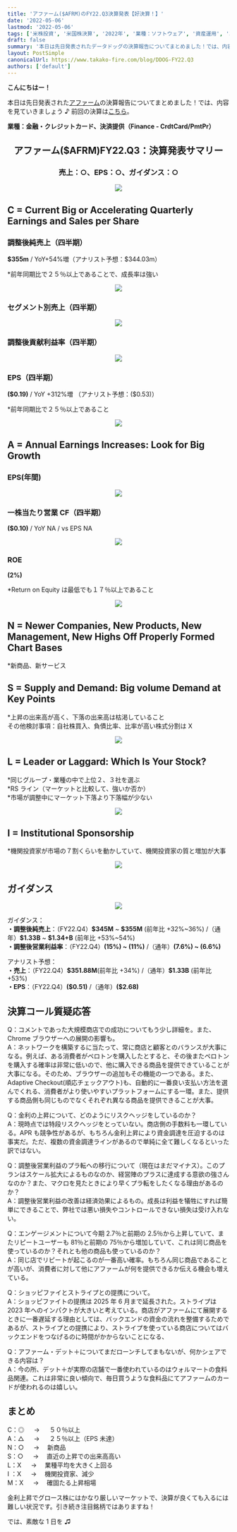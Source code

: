 ```yaml
---
title: 'アファーム($AFRM)のFY22.Q3決算発表【好決算！】'
date: '2022-05-06'
lastmod: '2022-05-06'
tags: ['米株投資', '米国株決算', '2022年', '業種：ソフトウェア', '資産運用', '30代女性']
draft: false
summary: '本日は先日発表されたデータドッグの決算報告についてまとめました！では、内容を見ていきましょう♪'
layout: PostSimple
canonicalUrl: https://www.takako-fire.com/blog/DDOG-FY22.Q3
authors: ['default']
---
```


**こんにちはー！**

本日は先日発表された[アファーム](https://investors.affirm.com/news-releases/news-release-details/affirm-reports-fiscal-year-2022-third-quarter-results)の決算報告についてまとめました！では、内容を見ていきましょう ♪ 前回の決算は[こちら](https://note.com/takako_y/n/na23e457718be)。

**業種：金融・クレジットカード、決済提供（Finance - CrdtCard/PmtPr）**

<TOCInline toc={props.toc} asDisclosure />

<center>

## アファーム($AFRM)FY22.Q3：決算発表サマリー

</center>
<center>

### 売上：○、EPS：○、ガイダンス：○

</center>

<div className="-mx-2 flex flex-wrap overflow-hidden xl:-mx-2">
  <div className="my-1 w-full overflow-hidden px-2 xl:my-1 xl:w-1/2 xl:px-2">
    <center>
      <Image src="/static/images/AFRM_FY22.Q3/financials.png" width={800} height={461} />
    </center>
  </div>
</div>

## C = Current Big or Accelerating Quarterly Earnings and Sales per Share

### 調整後純売上（四半期）

**\$355m** / YoY+54%増（アナリスト予想：\$344.03m）

\*前年同期比で２５％以上であることで、成長率は強い

<div className="-mx-2 flex flex-wrap overflow-hidden xl:-mx-2">
  <div className="my-1 w-full overflow-hidden px-2 xl:my-1 xl:w-1/2 xl:px-2">
    <center>
      <Image src="/static/images/AFRM_FY22.Q3/sales.png" width={505} height={253} />
    </center>
  </div>
</div>

### セグメント別売上（四半期）

<div className="-mx-2 flex flex-wrap overflow-hidden xl:-mx-2">
  <div className="my-1 w-full overflow-hidden px-2 xl:my-1 xl:w-1/2 xl:px-2">
    <center>
      <Image src="/static/images/AFRM_FY22.Q3/segment.png" width={505} height={253} />
    </center>
  </div>
</div>

### 調整後貢献利益率（四半期）

<div className="-mx-2 flex flex-wrap overflow-hidden xl:-mx-2">
  <div className="my-1 w-full overflow-hidden px-2 xl:my-1 xl:w-1/2 xl:px-2">
    <center>
      <Image src="/static/images/AFRM_FY22.Q3/op.png" width={505} height={253} />
    </center>
  </div>
</div>

### EPS（四半期）

**(\$0.19)** / YoY +312%増 （アナリスト予想：($0.53)）<br/>

\*前年同期比で２５％以上であること

<div className="-mx-2 flex flex-wrap overflow-hidden xl:-mx-2">
  <div className="my-1 w-full overflow-hidden px-2 xl:my-1 xl:w-1/2 xl:px-2">
    <center>
      <Image src="/static/images/AFRM_FY22.Q3/eps.png" width={505} height={253} />
    </center>
  </div>
</div>

## A = Annual Earnings Increases: Look for Big Growth

### EPS(年間)

<div className="-mx-2 flex flex-wrap overflow-hidden xl:-mx-2">
  <div className="my-1 w-full overflow-hidden px-2 xl:my-1 xl:w-1/2 xl:px-2">
    <center>
      <Image src="/static/images/AFRM_FY22.Q3/eps2.png" width={298} height={240} />
    </center>
  </div>
</div>

### 一株当たり営業 CF（四半期）

**(\$0.10)** / YoY NA / vs EPS NA

<div className="-mx-2 flex flex-wrap overflow-hidden xl:-mx-2">
  <div className="my-1 w-full overflow-hidden px-2 xl:my-1 xl:w-1/2 xl:px-2">
    <center>
      <Image src="/static/images/AFRM_FY22.Q3/cf.png" width={505} height={253} />
    </center>
  </div>
</div>

### ROE

**(2%)**

\*Return on Equity は最低でも１７％以上であること

<div className="-mx-2 flex flex-wrap overflow-hidden xl:-mx-2">
  <div className="my-1 w-full overflow-hidden px-2 xl:my-1 xl:w-1/2 xl:px-2">
    <center>
      <Image src="/static/images/AFRM_FY22.Q3/roe.png" width={505} height={253} />
    </center>
  </div>
</div>

## N = Newer Companies, New Products, New Management, New Highs Off Properly Formed Chart Bases

\*新商品、新サービス

## S = Supply and Demand: Big volume Demand at Key Points

\*上昇の出来高が高く、下落の出来高は枯渇していること <br/>
その他検討事項：自社株買入、負債比率、比率が高い株式分割は X

<div className="-mx-2 flex flex-wrap overflow-hidden xl:-mx-2">
  <div className="my-1 w-full overflow-hidden px-2 xl:my-1 xl:w-1/2 xl:px-2">
    <center>
      <Image src="/static/images/AFRM_FY22.Q3/stock.png" width={1151} height={544} />
    </center>
  </div>
</div>

## L = Leader or Laggard: Which Is Your Stock?

*同じグループ・業種の中で上位２、３社を選ぶ <br/>
*RS ライン（マーケットと比較して、強いか否か） <br/> \*市場が調整中にマーケット下落より下落幅が少ない

<div className="-mx-2 flex flex-wrap overflow-hidden xl:-mx-2">
  <div className="my-1 w-full overflow-hidden px-2 xl:my-1 xl:w-1/2 xl:px-2">
    <center>
      <Image src="/static/images/AFRM_FY22.Q3/compare.png" width={998} height={738} />
    </center>
  </div>
</div>

## I = Institutional Sponsorship

\*機関投資家が市場の７割くらいを動かしていて、機関投資家の質と増加が大事

<div className="-mx-2 flex flex-wrap overflow-hidden xl:-mx-2">
  <div className="my-1 w-full overflow-hidden px-2 xl:my-1 xl:w-1/2 xl:px-2">
    <center>
      <Image src="/static/images/AFRM_FY22.Q3/fund.png" width={213} height={390} />
    </center>
  </div>
</div>

## ガイダンス

<div className="-mx-2 flex flex-wrap overflow-hidden xl:-mx-2">
  <div className="my-1 w-full overflow-hidden px-2 xl:my-1 xl:w-1/2 xl:px-2">
    <center>
      <Image src="/static/images/AFRM_FY22.Q3/guidance.png" width={800} height={290} />
    </center>
  </div>
</div>

ガイダンス：<br/>
**・調整後純売上**：（FY22.Q4）**\$345M** ~ **\$355M** (前年比 +32%~36%) /（通年）**\$1.33B** ~ **\$1.34+B** (前年比 +53%~54%) <br/>
**・調整後営業利益率**：（FY22.Q4）**(15%) ~ (11%)** /（通年）**(7.6%) ~ (6.6%)**

アナリスト予想：<br/>
**・売上**：（FY22.Q4）**\$351.88M**(前年比 +34%) /（通年）**\$1.33B** (前年比 +53%)<br/>
**・EPS**：（FY22.Q4）**(\$0.51)** /（通年）**(\$2.68)**

## 決算コール質疑応答

Q：コメントであった大規模商店での成功についてもう少し詳細を。また、Chrome ブラウザーへの展開の影響も。<br/>
A：ネットワークを構築するに当たって、常に商店と顧客とのバランスが大事になる。例えば、ある消費者がペロトンを購入したとすると、その後またペロトンを購入する確率は非常に低いので、他に購入できる商品を提供できていることが大事になる。そのため、ブラウザーの追加もその機能の一つである。また、Adaptive Checkout(順応チェックアウト)も、自動的に一番良い支払い方法を選んでくれる、消費者がより使いやすいプラットフォームにする一環。また、提供する商品側も同じものでなくそれぞれ異なる商品を提供できることが大事。

Q：金利の上昇について、どのようにリスクヘッジをしているのか？<br/>
A：現時点では特段リスクヘッジをとっていない。商店側の手数料も一環している。APR も競争性があるが、もちろん金利上昇により資金調達を圧迫するのは事実だ。ただ、複数の資金調達ラインがあるので単純に全て難しくなるといった訳ではない。

Q：調整後営業利益のプラ転への移行について（現在はまだマイナス）。このプランはスケール拡大によるものなのか、経営陣のプラスに達成する意欲の強さんなのか？また、マクロを見たときにより早くプラ転をしたくなる理由があるのか？<br/>
A：調整後営業利益の改善は経済効果によるもの。成長は利益を犠牲にすれば簡単にできることで、弊社では悪い損失やコントロールできない損失は受け入れない。

Q：エンゲージメントについて今期 2.7％と前期の 2.5％から上昇していて、またリピートユーザーも 81％と前期の 75％から増加していて、これは同じ商品を使っているのか？それとも他の商品も使っているのか？<br/>
A：同じ店でリピートが起こるのが一番高い確率。もちろん同じ商品であることが高いが、消費者に対して他にアファームが何を提供できるか伝える機会も増えている。

Q：ショッピファイとストライプとの提携について。<br/>
A：ショッピファイトの提携は 2025 年 6 月まで延長された。ストライプは 2023 年へのインパクトが大きいと考えている。商店がアファームにて展開するときに一番遅延する理由としては、バックエンドの資金の流れを整備するためであるが、ストライプとの提携により、ストライプを使っている商店についてはバックエンドをつなげるのに時間がかからないことになる、

Q：アファーム・デット＋についてまだローンチしてまもないが、何かシェアできる内容は？<br/>
A：今の所、デット＋が実際の店舗で一番使われているのはウォルマートの食料品関連。これは非常に良い傾向で、毎日買うような食料品にてアファームのカードが使われるのは嬉しい。

## まとめ

C：◎ 　 → 　 ５０％以上 <br/>
A：△ 　 → 　 ２５％以上（EPS 未達） <br/>
N：○ 　 → 　新商品 <br/>
S：○ 　 → 　直近の上昇での出来高高い <br/>
L：X 　 → 　業種平均を大きく上回る <br/>
I ：X 　 → 　機関投資家、減少 <br/>
M：X 　 → 　確固たる上昇相場<br/>

金利上昇でグロース株にはかなり厳しいマーケットで、決算が良くても入るには難しい状況です。引き続き注目銘柄ではありますね！

では、素敵な 1 日を ♫
